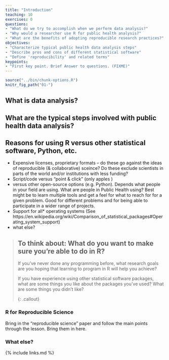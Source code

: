 ```yaml
---
title: "Introduction"
teaching: 10
exercises: 0
questions:
- "What do we try to accomplish when we perform data analysis?"
- "Why would a researcher use R for public health analysis?"
- "What are the benefits of adopting reproducible research practices?"
objectives:
- "Characterize typical public health data analysis steps"
- "Describe pros and cons of different statistical software"
- "Define 'reproducibility' and related terms"
keypoints:
- "First key point. Brief Answer to questions. (FIXME)"
---
```


```r
source("../bin/chunk-options.R")
knitr_fig_path("01-")
```

## What is data analysis?

## What are the typical steps involved with public health data analysis?


## Reasons for using R versus other statistical software, Python, etc.

- Expensive licenses, proprietary formats -- do these go against the ideas of reproducible (& collaborative) sceince?  Do these exclude scientists in parts of the world and/or institutions with less funding?
- Script/code versus "point & click" (only apples )
- versus other open-source options (e.g. Python).   Depends what people in your field are using.  What are people in Public Health using?   Best might be to learn multiple tools and get a feel for what to reach for for a given problem.  Good for different problems and for being able to participate in a wider range of projects.
- Support for all* operating systems (See https://en.wikipedia.org/wiki/Comparison_of_statistical_packages#Operating_system_support)
- what else?

> ## To think about: What do you want to make sure you're able to do in R?
>
> If you've never done any programming before, what research goals are you hoping that learning
> to program in R will help you achieve?
>
> If you have experience using other statistical software packages, what are some things you like
> about the packages you've used?  What are some things you didn't like?
>
{: .callout}

### R for Reproducible Science

Bring in the "reproducible science" paper and follow the main points through the lesson.  Bring them in here.

### What else?

{% include links.md %}


